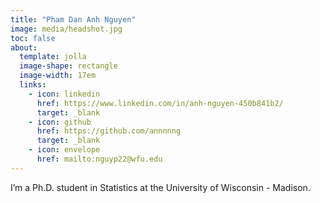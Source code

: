 ```yaml
---
title: "Pham Dan Anh Nguyen"
image: media/headshot.jpg
toc: false
about: 
  template: jolla
  image-shape: rectangle
  image-width: 17em
  links:
    - icon: linkedin 
      href: https://www.linkedin.com/in/anh-nguyen-450b841b2/
      target: _blank
    - icon: github
      href: https://github.com/annnnng
      target: _blank
    - icon: envelope
      href: mailto:nguyp22@wfu.edu
---
```


I'm a Ph.D. student in Statistics at the University of Wisconsin - Madison. 

